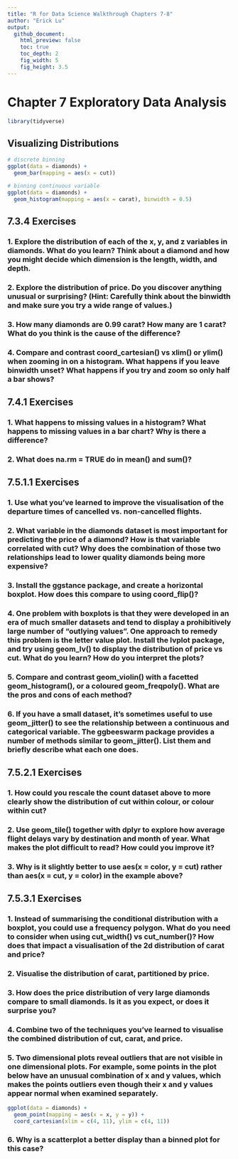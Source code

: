 ```yaml
---
title: "R for Data Science Walkthrough Chapters 7-8"
author: "Erick Lu"
output: 
  github_document:
    html_preview: false
    toc: true
    toc_depth: 2
    fig_width: 5
    fig_height: 3.5
---
```


# Chapter 7 Exploratory Data Analysis

```r
library(tidyverse)
```

## Visualizing Distributions

```r
# discrete binning
ggplot(data = diamonds) +
  geom_bar(mapping = aes(x = cut))
```


```r
# binning continuous variable
ggplot(data = diamonds) +
  geom_histogram(mapping = aes(x = carat), binwidth = 0.5)
```

## 7.3.4 Exercises

### 1. Explore the distribution of each of the x, y, and z variables in diamonds. What do you learn? Think about a diamond and how you might decide which dimension is the length, width, and depth.

### 2. Explore the distribution of price. Do you discover anything unusual or surprising? (Hint: Carefully think about the binwidth and make sure you try a wide range of values.)

### 3. How many diamonds are 0.99 carat? How many are 1 carat? What do you think is the cause of the difference?

### 4. Compare and contrast coord_cartesian() vs xlim() or ylim() when zooming in on a histogram. What happens if you leave binwidth unset? What happens if you try and zoom so only half a bar shows?


## 7.4.1 Exercises
### 1. What happens to missing values in a histogram? What happens to missing values in a bar chart? Why is there a difference?

### 2. What does na.rm = TRUE do in mean() and sum()?


## 7.5.1.1 Exercises

### 1. Use what you’ve learned to improve the visualisation of the departure times of cancelled vs. non-cancelled flights.

### 2. What variable in the diamonds dataset is most important for predicting the price of a diamond? How is that variable correlated with cut? Why does the combination of those two relationships lead to lower quality diamonds being more expensive?

### 3. Install the ggstance package, and create a horizontal boxplot. How does this compare to using coord_flip()?

### 4. One problem with boxplots is that they were developed in an era of much smaller datasets and tend to display a prohibitively large number of “outlying values”. One approach to remedy this problem is the letter value plot. Install the lvplot package, and try using geom_lv() to display the distribution of price vs cut. What do you learn? How do you interpret the plots?

### 5. Compare and contrast geom_violin() with a facetted geom_histogram(), or a coloured geom_freqpoly(). What are the pros and cons of each method?

### 6. If you have a small dataset, it’s sometimes useful to use geom_jitter() to see the relationship between a continuous and categorical variable. The ggbeeswarm package provides a number of methods similar to geom_jitter(). List them and briefly describe what each one does.

## 7.5.2.1 Exercises
### 1. How could you rescale the count dataset above to more clearly show the distribution of cut within colour, or colour within cut?

### 2. Use geom_tile() together with dplyr to explore how average flight delays vary by destination and month of year. What makes the plot difficult to read? How could you improve it?

### 3. Why is it slightly better to use aes(x = color, y = cut) rather than aes(x = cut, y = color) in the example above?

## 7.5.3.1 Exercises
### 1. Instead of summarising the conditional distribution with a boxplot, you could use a frequency polygon. What do you need to consider when using cut_width() vs cut_number()? How does that impact a visualisation of the 2d distribution of carat and price?

### 2. Visualise the distribution of carat, partitioned by price.

### 3. How does the price distribution of very large diamonds compare to small diamonds. Is it as you expect, or does it surprise you?

### 4. Combine two of the techniques you’ve learned to visualise the combined distribution of cut, carat, and price.

### 5. Two dimensional plots reveal outliers that are not visible in one dimensional plots. For example, some points in the plot below have an unusual combination of x and y values, which makes the points outliers even though their x and y values appear normal when examined separately.

```r

ggplot(data = diamonds) +
  geom_point(mapping = aes(x = x, y = y)) +
  coord_cartesian(xlim = c(4, 11), ylim = c(4, 11))

```


### 6. Why is a scatterplot a better display than a binned plot for this case?




